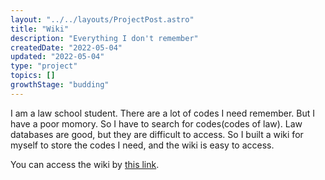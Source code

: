 ```yaml
---
layout: "../../layouts/ProjectPost.astro"
title: "Wiki"
description: "Everything I don't remember"
createdDate: "2022-05-04"
updated: "2022-05-04"
type: "project"
topics: []
growthStage: "budding"
---
```


I am a law school student. There are a lot of codes I need remember. But I have a poor momory. So I have to search for codes(codes of law). Law databases are good, but they are difficult to access. So I built a wiki for myself to store the codes I need, and the wiki is easy to access. 

You can access the wiki by [this link](https://wiki.harveyqiu.xyz/).